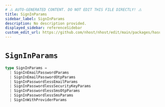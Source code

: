 ```yaml
---
# ⚠️ AUTO-GENERATED CONTENT. DO NOT EDIT THIS FILE DIRECTLY! ⚠️
title: SignInParams
sidebar_label: SignInParams
description: No description provided.
displayed_sidebar: referenceSidebar
custom_edit_url: https://github.com/nhost/nhost/edit/main/packages/hasura-auth-js/src/types/client.ts#L72
---
```


# `SignInParams`

```ts
type SignInParams =
  | SignInEmailPasswordParams
  | SignInEmailPasswordOtpParams
  | SignInPasswordlessEmailParams
  | SignInPasswordlessSecurityKeyParams
  | SignInPasswordlessSmsOtpParams
  | SignInPasswordlessSmsParams
  | SignInWithProviderParams
```
